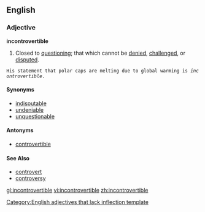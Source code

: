 ==English==

===Adjective===
'''incontrovertible'''
#Closed to [[question]]ing; that which cannot be [[denied]], [[challenged]], or [[disputed]].
 His statement that polar caps are melting due to global warming is ''incontrovertible''.
====Synonyms====
*[[indisputable]]
*[[undeniable]]
*[[unquestionable]]

====Antonyms====
*[[controvertible]]

====See Also====
*[[controvert]]
*[[controversy]]

[[Category:English adjectives that lack inflection template]]

[[gl:incontrovertible]]
[[vi:incontrovertible]]
[[zh:incontrovertible]]